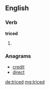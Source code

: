 ==English==

===Verb===
'''triced'''

# {{en-past of|trice}}

===Anagrams===
* [[credit#English|credit]]
* [[direct#English|direct]]

[[de:triced]]
[[mg:triced]]